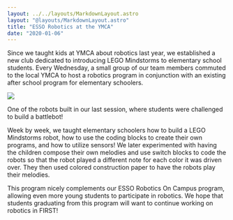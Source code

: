 ```yaml
---
layout: ../../layouts/MarkdownLayout.astro
layout: "@layouts/MarkdownLayout.astro"
title: "ESSO Robotics at the YMCA"
date: "2020-01-06"
---
```


Since we taught kids at YMCA about robotics last year, we established a new club dedicated to introducing LEGO Mindstorms to elementary school students. Every Wednesday, a small group of our team members commuted to the local YMCA to host a robotics program in conjunction with an existing after school program for elementary schoolers.

![](/images/20190213_171002_HDR.jpg)

One of the robots built in our last session, where students were challenged to build a battlebot!

Week by week, we taught elementary schoolers how to build a LEGO Mindstorms robot, how to use the coding blocks to create their own programs, and how to utilize sensors! We later experimented with having the children compose their own melodies and use switch blocks to code the robots so that the robot played a different note for each color it was driven over. They then used colored construction paper to have the robots play their melodies.

This program nicely complements our ESSO Robotics On Campus program, allowing even more young students to participate in robotics. We hope that students graduating from this program will want to continue working on robotics in FIRST!
